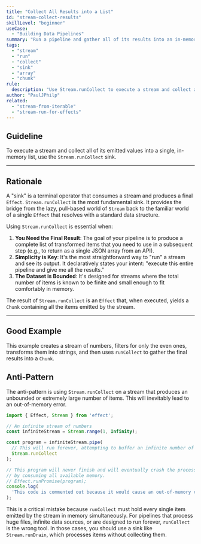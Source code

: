 ```yaml
---
title: "Collect All Results into a List"
id: "stream-collect-results"
skillLevel: "beginner"
useCase:
  - "Building Data Pipelines"
summary: "Run a pipeline and gather all of its results into an in-memory array."
tags:
  - "stream"
  - "run"
  - "collect"
  - "sink"
  - "array"
  - "chunk"
rule:
  description: "Use Stream.runCollect to execute a stream and collect all its emitted values into a Chunk."
author: "PaulJPhilp"
related:
  - "stream-from-iterable"
  - "stream-run-for-effects"
---
```


## Guideline

To execute a stream and collect all of its emitted values into a single, in-memory list, use the `Stream.runCollect` sink.

---

## Rationale

A "sink" is a terminal operator that consumes a stream and produces a final `Effect`. `Stream.runCollect` is the most fundamental sink. It provides the bridge from the lazy, pull-based world of `Stream` back to the familiar world of a single `Effect` that resolves with a standard data structure.

Using `Stream.runCollect` is essential when:

1.  **You Need the Final Result**: The goal of your pipeline is to produce a complete list of transformed items that you need to use in a subsequent step (e.g., to return as a single JSON array from an API).
2.  **Simplicity is Key**: It's the most straightforward way to "run" a stream and see its output. It declaratively states your intent: "execute this entire pipeline and give me all the results."
3.  **The Dataset is Bounded**: It's designed for streams where the total number of items is known to be finite and small enough to fit comfortably in memory.

The result of `Stream.runCollect` is an `Effect` that, when executed, yields a `Chunk` containing all the items emitted by the stream.

---

## Good Example

This example creates a stream of numbers, filters for only the even ones, transforms them into strings, and then uses `runCollect` to gather the final results into a `Chunk`.

<Example path="./src/stream-collect-results.ts" />

## Anti-Pattern

The anti-pattern is using `Stream.runCollect` on a stream that produces an unbounded or extremely large number of items. This will inevitably lead to an out-of-memory error.

```typescript
import { Effect, Stream } from 'effect';

// An infinite stream of numbers
const infiniteStream = Stream.range(1, Infinity);

const program = infiniteStream.pipe(
  // This will run forever, attempting to buffer an infinite number of items.
  Stream.runCollect
);

// This program will never finish and will eventually crash the process
// by consuming all available memory.
// Effect.runPromise(program);
console.log(
  'This code is commented out because it would cause an out-of-memory crash.'
);
```

This is a critical mistake because `runCollect` must hold every single item emitted by the stream in memory simultaneously. For pipelines that process huge files, infinite data sources, or are designed to run forever, `runCollect` is the wrong tool. In those cases, you should use a sink like `Stream.runDrain`, which processes items without collecting them.